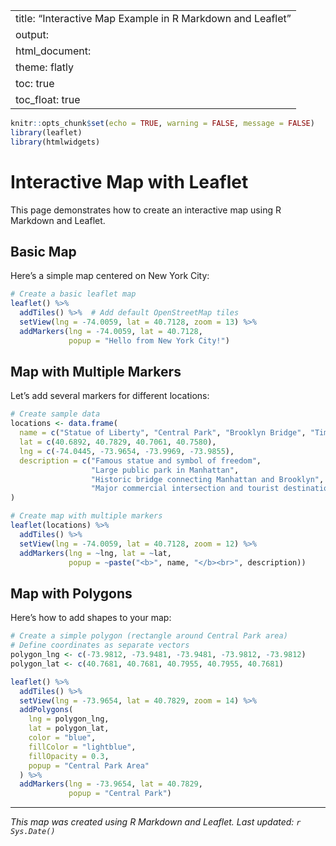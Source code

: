 
---
title: "Interactive Map Example in R Markdown and Leaflet"
output: 
  html_document:
    theme: flatly
    toc: true
    toc_float: true
---

```r
knitr::opts_chunk$set(echo = TRUE, warning = FALSE, message = FALSE)
library(leaflet)
library(htmlwidgets)
```

# Interactive Map with Leaflet

This page demonstrates how to create an interactive map using R Markdown and Leaflet.

## Basic Map

Here's a simple map centered on New York City:

```r
# Create a basic leaflet map
leaflet() %>%
  addTiles() %>%  # Add default OpenStreetMap tiles
  setView(lng = -74.0059, lat = 40.7128, zoom = 13) %>%
  addMarkers(lng = -74.0059, lat = 40.7128, 
             popup = "Hello from New York City!")
```

## Map with Multiple Markers

Let's add several markers for different locations:

```r
# Create sample data
locations <- data.frame(
  name = c("Statue of Liberty", "Central Park", "Brooklyn Bridge", "Times Square"),
  lat = c(40.6892, 40.7829, 40.7061, 40.7580),
  lng = c(-74.0445, -73.9654, -73.9969, -73.9855),
  description = c("Famous statue and symbol of freedom",
                  "Large public park in Manhattan",
                  "Historic bridge connecting Manhattan and Brooklyn",
                  "Major commercial intersection and tourist destination")
)

# Create map with multiple markers
leaflet(locations) %>%
  addTiles() %>%
  setView(lng = -74.0059, lat = 40.7128, zoom = 12) %>%
  addMarkers(lng = ~lng, lat = ~lat, 
             popup = ~paste("<b>", name, "</b><br>", description))
```


## Map with Polygons

Here's how to add shapes to your map:

```r
# Create a simple polygon (rectangle around Central Park area)
# Define coordinates as separate vectors
polygon_lng <- c(-73.9812, -73.9481, -73.9481, -73.9812, -73.9812)
polygon_lat <- c(40.7681, 40.7681, 40.7955, 40.7955, 40.7681)

leaflet() %>%
  addTiles() %>%
  setView(lng = -73.9654, lat = 40.7829, zoom = 14) %>%
  addPolygons(
    lng = polygon_lng,
    lat = polygon_lat,
    color = "blue",
    fillColor = "lightblue",
    fillOpacity = 0.3,
    popup = "Central Park Area"
  ) %>%
  addMarkers(lng = -73.9654, lat = 40.7829, 
             popup = "Central Park")
```

---

*This map was created using R Markdown and Leaflet. Last updated: `r Sys.Date()`*